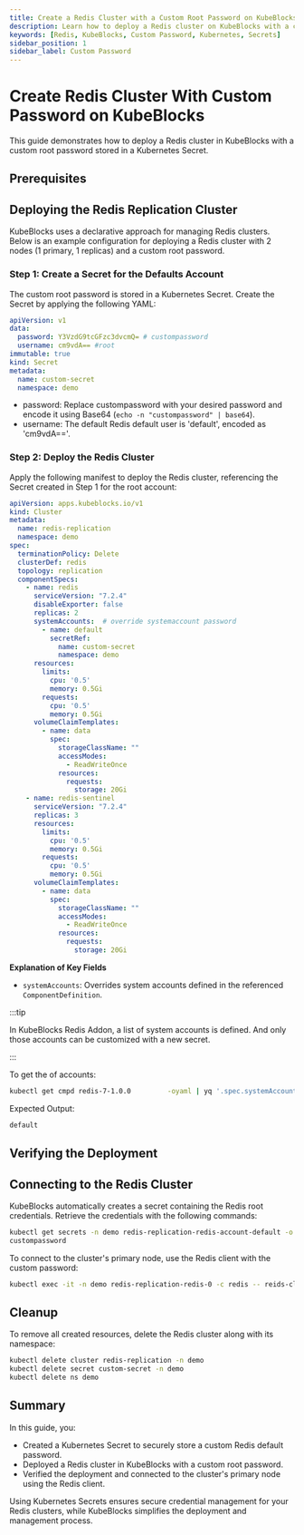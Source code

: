 ```yaml
---
title: Create a Redis Cluster with a Custom Root Password on KubeBlocks
description: Learn how to deploy a Redis cluster on KubeBlocks with a custom root password securely configured using Kubernetes Secrets.
keywords: [Redis, KubeBlocks, Custom Password, Kubernetes, Secrets]
sidebar_position: 1
sidebar_label: Custom Password
---
```


# Create Redis Cluster With Custom Password on KubeBlocks

This guide demonstrates how to deploy a Redis cluster in KubeBlocks with a custom root password stored in a Kubernetes Secret.

## Prerequisites


<Prerequisites />

## Deploying the Redis Replication Cluster

KubeBlocks uses a declarative approach for managing Redis clusters. Below is an example configuration for deploying a Redis cluster with 2 nodes (1 primary, 1 replicas) and a custom root password.

### Step 1: Create a Secret for the Defaults Account

The custom root password is stored in a Kubernetes Secret. Create the Secret by applying the following YAML:

```yaml
apiVersion: v1
data:
  password: Y3VzdG9tcGFzc3dvcmQ= # custompassword
  username: cm9vdA== #root
immutable: true
kind: Secret
metadata:
  name: custom-secret
  namespace: demo
```
- password: Replace custompassword with your desired password and encode it using Base64 (`echo -n "custompassword" | base64`).
- username: The default Redis default user is 'default', encoded as 'cm9vdA=='.


### Step 2: Deploy the Redis Cluster

Apply the following manifest to deploy the Redis cluster, referencing the Secret created in Step 1 for the root account:
```yaml
apiVersion: apps.kubeblocks.io/v1
kind: Cluster
metadata:
  name: redis-replication
  namespace: demo
spec:
  terminationPolicy: Delete
  clusterDef: redis
  topology: replication
  componentSpecs:
    - name: redis
      serviceVersion: "7.2.4"
      disableExporter: false
      replicas: 2
      systemAccounts:  # override systemaccount password
        - name: default
          secretRef:
            name: custom-secret
            namespace: demo
      resources:
        limits:
          cpu: '0.5'
          memory: 0.5Gi
        requests:
          cpu: '0.5'
          memory: 0.5Gi
      volumeClaimTemplates:
        - name: data
          spec:
            storageClassName: ""
            accessModes:
              - ReadWriteOnce
            resources:
              requests:
                storage: 20Gi
    - name: redis-sentinel
      serviceVersion: "7.2.4"
      replicas: 3
      resources:
        limits:
          cpu: '0.5'
          memory: 0.5Gi
        requests:
          cpu: '0.5'
          memory: 0.5Gi
      volumeClaimTemplates:
        - name: data
          spec:
            storageClassName: ""
            accessModes:
              - ReadWriteOnce
            resources:
              requests:
                storage: 20Gi
```
**Explanation of Key Fields**
- `systemAccounts`: Overrides system accounts defined in the referenced `ComponentDefinition`.

:::tip

In KubeBlocks Redis Addon, a list of system accounts is defined. And only those accounts can be customized with a new secret.

:::

To get the of accounts:
```bash
kubectl get cmpd redis-7-1.0.0         -oyaml | yq '.spec.systemAccounts[].name'
```

Expected Output:
```bash
default
```

## Verifying the Deployment


<VerifyCluster />

## Connecting to the Redis Cluster

KubeBlocks automatically creates a secret containing the Redis root credentials. Retrieve the credentials with the following commands:

```bash
kubectl get secrets -n demo redis-replication-redis-account-default -o jsonpath='{.data.password}' | base64 -d
custompassword
```

To connect to the cluster's primary node, use the Redis client with the custom password:
```bash
kubectl exec -it -n demo redis-replication-redis-0 -c redis -- reids-cli -a ${PASSWD}
```

## Cleanup
To remove all created resources, delete the Redis cluster along with its namespace:

```bash
kubectl delete cluster redis-replication -n demo
kubectl delete secret custom-secret -n demo
kubectl delete ns demo
```

## Summary
In this guide, you:
- Created a Kubernetes Secret to securely store a custom Redis default password.
- Deployed a Redis cluster in KubeBlocks with a custom root password.
- Verified the deployment and connected to the cluster's primary node using the Redis client.

Using Kubernetes Secrets ensures secure credential management for your Redis clusters, while KubeBlocks simplifies the deployment and management process.